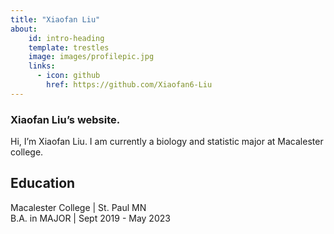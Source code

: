 ```yaml
---
title: "Xiaofan Liu"
about:
    id: intro-heading
    template: trestles
    image: images/profilepic.jpg
    links:
      - icon: github
        href: https://github.com/Xiaofan6-Liu
---
```


### Xiaofan Liu's website.

:::{#intro-heading}

Hi, I'm Xiaofan Liu. I am currently a biology and statistic major at Macalester college.  

## Education

Macalester College | St. Paul MN <br>
B.A. in MAJOR | Sept 2019 - May 2023

:::










